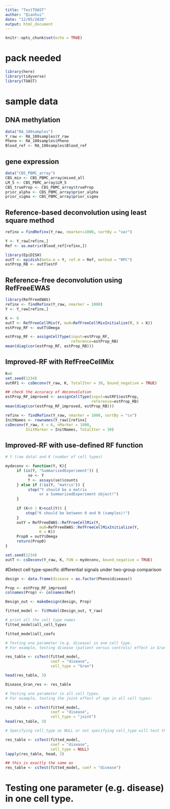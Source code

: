 ```yaml
---
title: "TestTOAST"
author: "Qianhui"
date: "12/05/2020"
output: html_document
---
```


```r
knitr::opts_chunk$set(echo = TRUE)
```

# pack needed
```r

library(here)
library(tidyverse)
library(TOAST)

```

# sample data
## DNA methylation
```r

data("RA_100samples")
Y_raw <- RA_100samples$Y_raw
Pheno <- RA_100samples$Pheno
Blood_ref <- RA_100samples$Blood_ref

```

## gene expression

```r

data("CBS_PBMC_array")
CBS_mix <- CBS_PBMC_array$mixed_all
LM_5 <- CBS_PBMC_array$LM_5
CBS_trueProp <- CBS_PBMC_array$trueProp
prior_alpha <- CBS_PBMC_array$prior_alpha
prior_sigma <- CBS_PBMC_array$prior_sigma

```

## Reference-based deconvolution using least square method
```r

refinx = findRefinx(Y_raw, nmarker=1000, sortBy = "var")

Y <- Y_raw[refinx,]
Ref <- as.matrix(Blood_ref[refinx,])

library(EpiDISH)
outT <- epidish(beta.m = Y, ref.m = Ref, method = "RPC")
estProp_RB <- outT$estF


```

## Reference-free deconvolution using RefFreeEWAS
```r
library(RefFreeEWAS)
refinx <- findRefinx(Y_raw, nmarker = 1000)
Y <- Y_raw[refinx,]

K <- 6
outT <- RefFreeCellMix(Y, mu0=RefFreeCellMixInitialize(Y, K = K))
estProp_RF <- outT$Omega

estProp_RF <- assignCellType(input=estProp_RF,
                             reference=estProp_RB) 
mean(diag(cor(estProp_RF, estProp_RB)))

```


## Improved-RF with RefFreeCellMix
```r
K=6
set.seed(1234)
outRF1 <- csDeconv(Y_raw, K, TotalIter = 30, bound_negative = TRUE) 

## check the accuracy of deconvolution
estProp_RF_improved <- assignCellType(input=outRF1$estProp,
                                      reference=estProp_RB) 
mean(diag(cor(estProp_RF_improved, estProp_RB)))

refinx <- findRefinx(Y_raw, nmarker = 1000, sortBy = "cv")
InitNames <- rownames(Y_raw)[refinx]
csDeconv(Y_raw, K = 6, nMarker = 1000, 
         InitMarker = InitNames, TotalIter = 30)

```

## Improved-RF with use-defined RF function

```r
# Y (raw data) and K (number of cell types)

mydeconv <- function(Y, K){
     if (is(Y, "SummarizedExperiment")) {
          se <- Y
          Y <- assays(se)$counts
     } else if (!is(Y, "matrix")) {
          stop("Y should be a matrix
               or a SummarizedExperiment object!")
     }
     
     if (K<0 | K>ncol(Y)) {
         stop("K should be between 0 and N (samples)!")
     }
     outY = RefFreeEWAS::RefFreeCellMix(Y, 
               mu0=RefFreeEWAS::RefFreeCellMixInitialize(Y, 
               K = K))
     Prop0 = outY$Omega
     return(Prop0)
}

set.seed(1234)
outT <- csDeconv(Y_raw, K, FUN = mydeconv, bound_negative = TRUE)

```


#Detect cell type-specific differential signals under two-group comparison

```r

design <- data.frame(disease = as.factor(Pheno$disease))

Prop <- estProp_RF_improved
colnames(Prop) <- colnames(Ref) 

Design_out <- makeDesign(design, Prop)

fitted_model <- fitModel(Design_out, Y_raw)

# print all the cell type names
fitted_model$all_cell_types

fitted_model$all_coefs

# Testing one parameter (e.g. disease) in one cell type.
# For example, testing disease (patient versus controls) effect in Gran.

res_table <- csTest(fitted_model, 
                    coef = "disease", 
                    cell_type = "Gran")

head(res_table, 3)

Disease_Gran_res <- res_table

# Testing one parameter in all cell types.
# For example, testing the joint effect of age in all cell types:

res_table <- csTest(fitted_model, 
                    coef = "disease", 
                    cell_type = "joint")
head(res_table, 3)

# Specifying cell_type as NULL or not specifying cell_type will test the effect in each cell type and the joint effect in all cell types.

res_table <- csTest(fitted_model, 
                    coef = "disease", 
                    cell_type = NULL)
lapply(res_table, head, 3)

## this is exactly the same as
res_table <- csTest(fitted_model, coef = "disease")

```


# Testing one parameter (e.g. disease) in one cell type.

```r

```

